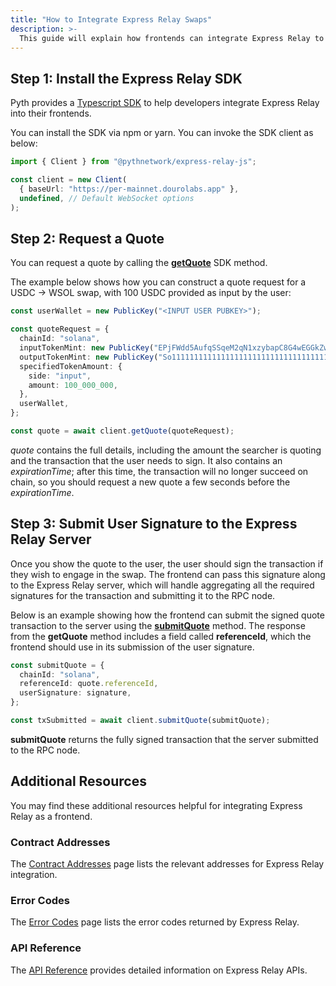 ```yaml
---
title: "How to Integrate Express Relay Swaps"
description: >-
  This guide will explain how frontends can integrate Express Relay to empower swapping.
---
```


## Step 1: Install the Express Relay SDK

Pyth provides a [Typescript SDK](https://www.npmjs.com/package/@pythnetwork/express-relay-js) to help developers integrate Express Relay into their frontends.

You can install the SDK via npm or yarn. You can invoke the SDK client as below:

```typescript
import { Client } from "@pythnetwork/express-relay-js";

const client = new Client(
  { baseUrl: "https://per-mainnet.dourolabs.app" },
  undefined, // Default WebSocket options
);
```

## Step 2: Request a Quote

You can request a quote by calling the [**getQuote**](https://github.com/pyth-network/per/blob/281de989db887aaf568fed39315a76acc16548fa/sdk/js/src/index.ts#L501-L506) SDK method.

The example below shows how you can construct a quote request for a USDC → WSOL swap, with 100 USDC provided as input by the user:

```typescript
const userWallet = new PublicKey("<INPUT USER PUBKEY>");

const quoteRequest = {
  chainId: "solana",
  inputTokenMint: new PublicKey("EPjFWdd5AufqSSqeM2qN1xzybapC8G4wEGGkZwyTDt1v"), // USDC mint
  outputTokenMint: new PublicKey("So11111111111111111111111111111111111111112"), // WSOL mint
  specifiedTokenAmount: {
    side: "input",
    amount: 100_000_000,
  },
  userWallet,
};

const quote = await client.getQuote(quoteRequest);
```

_quote_ contains the full details, including the amount the searcher is quoting and the transaction that the user needs to sign. It also contains an _expirationTime_; after this time, the transaction will no longer succeed on chain, so you should request a new quote a few seconds before the _expirationTime_.

## Step 3: Submit User Signature to the Express Relay Server

Once you show the quote to the user, the user should sign the transaction if they wish to engage in the swap. The frontend can pass this signature along to the Express Relay server, which will handle aggregating all the required signatures for the transaction and submitting it to the RPC node.

Below is an example showing how the frontend can submit the signed quote transaction to the server using the [**submitQuote**](https://github.com/pyth-network/per/blob/358eedc1f9072cdfc3418fba309697580f2474f9/sdk/js/src/index.ts#L537-L542) method. The response from the **getQuote** method includes a field called **referenceId**, which the frontend should use in its submission of the user signature.

```typescript
const submitQuote = {
  chainId: "solana",
  referenceId: quote.referenceId,
  userSignature: signature,
};

const txSubmitted = await client.submitQuote(submitQuote);
```

**submitQuote** returns the fully signed transaction that the server submitted to the RPC node.

## Additional Resources

You may find these additional resources helpful for integrating Express Relay as a frontend.

### Contract Addresses

The [Contract Addresses](./contract-addresses) page lists the relevant addresses for Express Relay integration.

### Error Codes

The [Error Codes](./errors) page lists the error codes returned by Express Relay.

### API Reference

The [API Reference](https://per-mainnet.dourolabs.app/docs) provides detailed information on Express Relay APIs.
